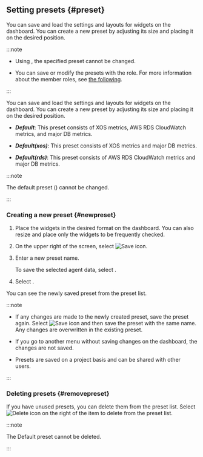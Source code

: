 ## Setting presets {#preset}

<InDoc product="java,php,python,nodejs,dotnet,golang,redis,mongodb,oracle-pro">

<ImgLang img="apm-dashboard-preset-list.png" desc="Preset" />

You can save and load the settings and layouts for widgets on the dashboard. You can create a new preset by adjusting its size and placing it on the desired position.

:::note

- Using <Cmdname sid="default" className="uitext" />, the specified preset cannot be changed.

- You can save or modify the presets with the <Cmdname sid="edit_project" className="uitext" /> role. For more information about the member roles, see [the following](../project/project-structure#member-auth).

:::

</InDoc>

<InDoc product="postgresql,mysql,oracle,altibase">

You can save and load the settings and layouts for widgets on the dashboard. You can create a new preset by adjusting its size and placing it on the desired position.

<ImgLang img='db-preset-list.png' desc='Preset' />

- **_Default_**: This preset consists of XOS metrics, AWS RDS CloudWatch metrics, and major DB metrics.

- **_Default(xos)_**: This preset consists of XOS metrics and major DB metrics. 

- **_Default(rds)_**: This preset consists of AWS RDS CloudWatch metrics and major DB metrics.

:::note

The default preset (<Cmdname sid="kube_default" className="uitext" />) cannot be changed.

:::

</InDoc>

### Creating a new preset {#newpreset}

1. Place the widgets in the desired format on the dashboard. You can also resize and place only the widgets to be frequently checked.

2. On the upper right of the screen, select ![Save icon](/img/ic-save.svg).

3. Enter a new preset name.

   <InDoc product="java,python,php,nodejs,dotnet,golang"><ImgLang img='apm-dashboard-preset-save.png' desc='Save preset' /></InDoc>

   <InDoc product="postgresql,mysql,oracle,oracle-pro,redis,mongodb,altibase"><ImgLang img='db-dashboard-preset-save.png' desc='Save preset' /></InDoc>

   To save the selected agent data, select <Cmdname sid="ITM07345" className="uitext" />.

4. Select <Cmdname sid="save" className="uitext" />.

You can see the newly saved preset from the preset list.

:::note

- If any changes are made to the newly created preset, save the preset again. Select ![Save icon](/img/ic-save.svg) and then save the preset with the same name. Any changes are overwritten in the existing preset.

- If you go to another menu without saving changes on the dashboard, the changes are not saved.

- Presets are saved on a project basis and can be shared with other users.

:::

### Deleting presets {#removepreset}

If you have unused presets, you can delete them from the preset list. Select ![Delete icon](/img/ico-remove.svg) on the right of the item to delete from the preset list.

:::note

The <UI>Default</UI> preset cannot be deleted.

:::
